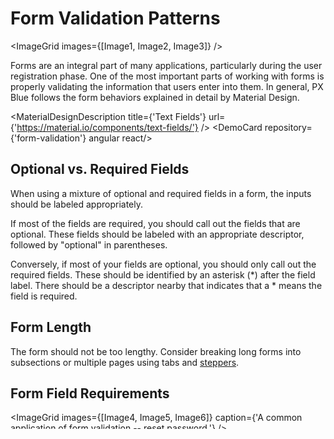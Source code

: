 
# Form Validation Patterns

<ImageGrid images={[Image1, Image2, Image3]} />

Forms are an integral part of many applications, particularly during the user registration phase. One of the most important parts of working with forms is properly validating the information that users enter into them. In general, PX Blue follows the form behaviors explained in detail by Material Design.

<MaterialDesignDescription title={'Text Fields'} url={'https://material.io/components/text-fields/'} />
<DemoCard repository={'form-validation'} angular react/>

## Optional vs. Required Fields

When using a mixture of optional and required fields in a form, the inputs should be labeled appropriately.

If most of the fields are required, you should call out the fields that are optional. These fields should be labeled with an appropriate descriptor, followed by "optional" in parentheses.

Conversely, if most of your fields are optional, you should only call out the required fields. These should be identified by an asterisk (\*) after the field label. There should be a descriptor nearby that indicates that a \* means the field is required.

## Form Length

The form should not be too lengthy. Consider breaking long forms into subsections or multiple pages using tabs and [steppers](/patterns/steppers).

## Form Field Requirements

<ImageGrid images={[Image4, Image5, Image6]} caption={'A common application of form validation -- reset password.'} />

If your form fields have complex requirements for valid values, you can list these criteria below the input. A common use case for this is when displaying password complexity requirements.

## Handling Errors

If there is an error with the data entered into a field, the field should indicate to the user that there is a problem. Label and helper text should be changed to a red color and a warning icon should appear in the text input. The error message should be displayed in the helper text location below the field (any existing helper text should be replaced with the error message).

Error messages should be succinct and should not provide information that could compromise security (e.g., "Invalid Credentials" instead of "Incorrect Password").

## When to Verify User Input

In general, there are three acceptable times to perform form field verification:

-   on blur: the field is verified when the user clicks away from it
-   on change: the field is dynamically verified on each keystroke or change in the value
-   manually: fields are verified after performing a specific action (such as clicking a button)

### Verifying on Blur

In order to avoid distracting or confusing a user, most text fields should verify input when the field loses focus; when the user loses focus with invalid data, the error will appear.

<ImageGrid
    images={[OnBlurImage]}
    gridImageProps={{ sm: 12 }}
    caption={[
        '1: Do not check for validity or display error messages when the user is typing in the field.',
        '2: The user is finished and the input has lost focus (i.e., "blurred"). Now the input should be verified.',
    ]}
/>

### Verifying on Change

Some fields should verify the user input as it changes. The most common case for this type of verification is a new password field (or a confirm password field). The verification feedback should be displayed / updated each time the user makes a change to the input field.

<ImageGrid
    images={[OnChangeImage]}
    gridImageProps={{ sm: 12 }}
    caption={[
        '1: The password criteria checks shall be updated as the user changes their input.',
        '2: “Confirm Password” field should check for a match with password to give immediate feedback for when the user can proceed.',
    ]}
/>

### Verifying Manually

In some specific situations, you may need to defer verification or perform it for all fields in a form at once. This type of verification is common when the checks cannot be performed on the client (such as making an API call to verify a registration code, check user login credentials, or search for a device on the network). In most cases, you can do some preliminary checks using one of the two methods above (e.g., you can check if the email is a valid email before making the API call to verify the credentials).

<ImageGrid
    images={[OnPageChangeImage]}
    gridImageProps={{ sm: 12 }}
    caption={[
        'After the user clicks the submit button, the app waits for the server response, and displays an error message.',
        '1: The helper text will be replaced by the error message. ',
        '2: Use a circular progress indicator when waiting for responses from the server.',
    ]}
/>

## Submit the Form

Usually, a form will have a submit/next/finished button at the end. This button is typically placed at the bottom right corner of the form. If you are designing for a right-to-left language, this button should be at the bottom left.

<ImageGrid
    images={[SumbitButtonLocationImage]}
    gridImageProps={{ sm: 12 }}
    caption={[
        '1: On desktops, the button is placed in the bottom corner of the form.',
        '2: On mobile devices, the button is occluded by the native keyboard.',
    ]}
/>
<ImageGrid
    images={[NextButtonUsageImage]}
    gridImageProps={{ sm: 12 }}
    caption={[
        'On mobile, if there are more than one input fields on the screen, the keyboard button should say "next".',
        '1: The user entered a valid input. Clicking "next" will autofocus the user to the next text field.',
        '2: The user entered a invalid input. Clicking "next" will display the error message but will not autofocus to the next text field.'
    ]}
/>

### Disable the Submit Button

When there are not a lot of text fields, the submit button can be disabled to indicate that there are some errors in the user input.

<ImageGrid
    images={[SubmitButtonOnChangeImage]}
    gridImageProps={{ sm: 12 }}
    caption={
        'If you have only one input field, and this field is verified on change, disable the submit button until the user entered the desired input.'
    }
/>
<ImageGrid
    images={[SubmitButtonAutoSubmitImage]}
    gridImageProps={{ sm: 12 }}
    caption={
        'For the verification code screen, you can auto-submit the code once the user input reaches the desired length (2). After the verification code is recognized (3), the screen pauses for a short moment before auto-transit to the next page. The verify button is preserved for consistency.'
    }
/>

If at least one text field uses the 'verify on blur' strategy, do not disable the submit button. Otherwise, the mobile user will have to disable their keyboard first to have their input field verified, before they can click the submit button. The only exception is if there are required input fields.

<ImageGrid
    images={[SubmitButtonOnBlurImage]}
    gridImageProps={{ sm: 12 }}
    caption={'The submit button is disabled until the user has entered something for all the required fields.'}
/>

When you have a long form (more than three text fields) with a lot of text fields and the user forgets a required field, do not auto disable the submit button -- it will take them some effort to check what they are missing. Instead, allow the user to click the submit button, and highlight the errors for them.

<React.Fragment>
    <ImageGrid
        images={[SubmitButtonOnClickImage]}
        gridImageProps={{ sm: 12 }}
        caption={
            'For a long form, do not disable the submit button. Instead, highlight the errors after the user clicks "submit".'
        }
    />
</React.Fragment>
<Divider />

# Developers

We recommend using the following components to build this pattern:

**Angular** - Angular Material

-   [Form Field](https://material.angular.io/components/form-field/overview)
-   [Input](https://material.angular.io/components/input/overview)

**React** - Material-UI

-   [Text Field](https://material-ui.com/components/text-fields/#text-field)

